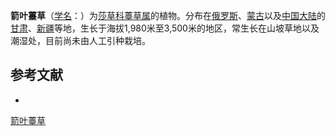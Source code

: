{{Speciesbox
| name = 箭叶薹草
| status = 
| status_system = 
| image =
| genus = Carex
| species = ensifolia
| authority = Turcz. ex Bess.
}}

'''箭叶薹草'''（[[学名|学名]]：{{lang|la|''Carex ensifolia''}}）为[[莎草科|莎草科]][[薹草属|薹草属]]的植物。分布在[[俄罗斯|俄罗斯]]、[[蒙古|蒙古]]以及[[中国大陆|中国大陆]]的[[甘肃|甘肃]]、[[新疆|新疆]]等地，生长于海拔1,980米至3,500米的地区，常生长在山坡草地以及潮湿处，目前尚未由人工引种栽培。

== 参考文献 ==
<div class="references-small">
* {{cite web| url =http://www.bioinfo.cn/db05/KmzwSpecies.php?action=view&id=6662| title =箭叶薹草| work =《中国高等植物数据库全库》| publisher =中国科学院微生物研究所| author =昆明植物研究所| accessdate =2009-02-24| deadurl =yes| archiveurl =https://web.archive.org/web/20160305060628/http://www.bioinfo.cn/db05/KmzwSpecies.php?action=view&id=6662| archivedate =2016-03-05}}
</div>
{{Taxonbar|from=Q7215430}}

[[Category:薹草属|箭叶薹草]]


{{植物小作品}}